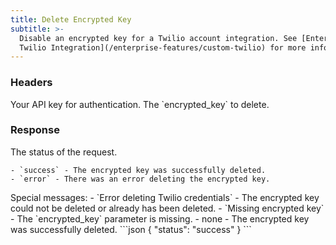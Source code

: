 ```yaml
---
title: Delete Encrypted Key
subtitle: >-
  Disable an encrypted key for a Twilio account integration. See [Enterprise
  Twilio Integration](/enterprise-features/custom-twilio) for more information.
---
```



### Headers

<ParamField header="authorization" type="string" required>
  Your API key for authentication.
</ParamField>

<ParamField header="encrypted_key" type="string" required>
  The `encrypted_key` to delete.
</ParamField>

### Response

<ResponseField body="status" type="string">
    The status of the request.

    - `success` - The encrypted key was successfully deleted.
    - `error` - There was an error deleting the encrypted key.
</ResponseField>

<ResponseField body="message" type="string">
    Special messages:
    - `Error deleting Twilio credentials` - The encrypted key could not be deleted or already has been deleted.
    - `Missing encrypted key` - The `encrypted_key` parameter is missing.
    - none - The encrypted key was successfully deleted.
</ResponseField>

<ResponseExample>
```json
{
    "status": "success"
}
```
</ResponseExample>